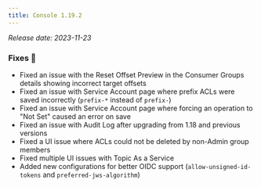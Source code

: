 ```yaml
---
title: Console 1.19.2
---
```


*Release date: 2023-11-23*

### Fixes 🔨

- Fixed an issue with the Reset Offset Preview in the Consumer Groups details showing incorrect target offsets
- Fixed an issue with Service Account page where prefix ACLs were saved incorrectly (`prefix-*` instead of `prefix-`)
- Fixed an issue with Service Account page where forcing an operation to "Not Set" caused an error on save
- Fixed an issue with Audit Log after upgrading from 1.18 and previous versions
- Fixed a UI issue where ACLs could not be deleted by non-Admin group members
- Fixed multiple UI issues with Topic As a Service
- Added new configurations for better OIDC support (`allow-unsigned-id-tokens` and `preferred-jws-algorithm`)
